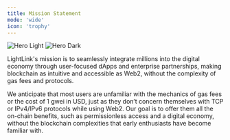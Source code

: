 ```yaml
---
title: Mission Statement
mode: 'wide'
icon: 'trophy'
---
```


<img className="block dark:hidden" src="/images/mission-statement-banner.svg" alt="Hero Light" />
<img className="hidden dark:block" src="/images/mission-statement-banner.svg" alt="Hero Dark" />

LightLink's mission is to seamlessly integrate millions into the digital economy through
user-focused dApps and enterprise partnerships, making blockchain as intuitive and accessible as
Web2, without the complexity of gas fees and protocols.

We anticipate that most users are unfamiliar with the mechanics of gas fees or the cost of 1 gwei in
USD, just as they don’t concern themselves with TCP or IPv4/IPv6 protocols while using Web2. Our
goal is to offer them all the on-chain benefits, such as permissionless access and a digital
economy, without the blockchain complexities that early enthusiasts have become familiar with.

